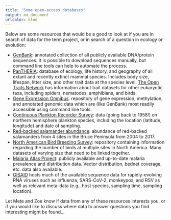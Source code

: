 ```yaml
---
title: "Some open-access databases"
output: md_document
urlcolor: blue
---
```


Below are some resources that would be a good to look at if you are in search of data for the term project, or in search of a question in ecology or evolution:

- [GenBank](https://www.ncbi.nlm.nih.gov/genbank/): annotated collection of all publicly available DNA/protein sequences. It is possible to download sequences manually, but command line tools can help to automate the process.
- [PanTHERIA](https://esajournals.onlinelibrary.wiley.com/doi/10.1890/08-1494.1): database of ecology, life history, and geography of all extant and recently extinct mammal species. Includes body size, lifespan, litter size, and other trait data at the species level. [The Open Traits Network](https://opentraits.org/datasets.html) has information about trait datasets for other eukaryotic taxa, including spiders, nematodes, amphibians, and birds.
- [Gene Expression Omnibus](https://www.ncbi.nlm.nih.gov/geo/): repository of gene expression, methylation, and annotated genomic data which are (like GenBank) most readily accessible using command line tools.
- [Continuous Plankton Recorder Survey](https://www.gbif.org/dataset/67c54f85-7910-4cbf-8de4-6f0b136a0e34): data (going back to 1958!) on northern hemisphere plankton species, including the location (latitude, longitude) and date of sampling.
- [Red-backed salamander abundance](https://open.canada.ca/data/en/dataset/3571474b-8d75-491d-816e-f84677b81a7c): abundance of red-backed salamanders from 4 sites in the Bruce Peninsula from 2004 to 2017.
- [North American Bird Breeding Survey](https://www.pwrc.usgs.gov/BBS/RawData/): repository containing information regarding the number of birds at multiple sites in North America. Many datasets of varying size that need to be linked together.
- [Malaria Atlas Project](https://malariaatlas.org): publicly available and up-to-date malaria prevalence and distribution data. Vector distribution, bednet coverage, etc. data also available.
- [GISAID](https://gisaid.org) hosts much of the available sequence data for rapidly-evolving RNA viruses such as influenza, SARS-CoV-2, monkeypox, and RSV as well as relevant meta-data (e.g., host species, sampling time, sampling location).

Let Mete and Zoe know if data from any of these resources interests you, or if you would like to discuss where data to answer questions you find interesting might be found...
